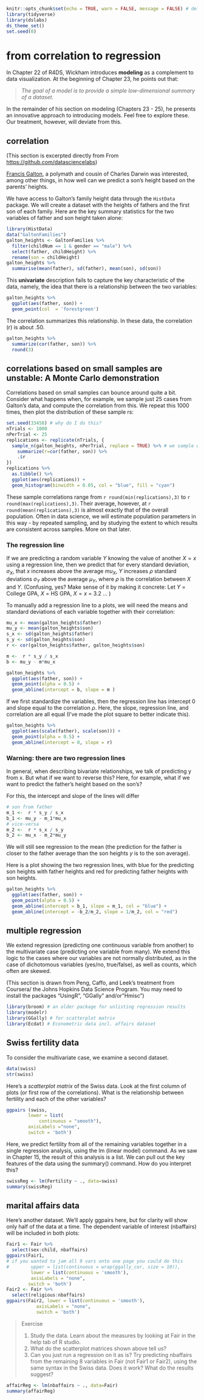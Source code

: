 ```r
knitr::opts_chunk$set(echo = TRUE, warn = FALSE, message = FALSE) # defaults for all chunks after this one
library(tidyverse)
library(dslabs)
ds_theme_set()
set.seed(0)
```

# from correlation to regression

In Chapter 22 of R4DS, Wickham introduces **modeling** as a complement to data visualization. At the beginning of Chapter 23, he points out that:

> *The goal of a model is to provide a simple low-dimensional summary of a dataset.*

In the remainder of his section on modeling (Chapters 23 - 25), he presents an innovative approach to introducing models. Feel free to explore these. Our treatment, however, will deviate from this.

## correlation

(This section is excerpted directly from From <https://github.com/datasciencelabs>)

[Francis Galton](https://en.wikipedia.org/wiki/Francis_Galton), a polymath and cousin of Charles Darwin was interested, among other things, in how well can we predict a son's height based on the parents' heights.

We have access to Galton's family height data through the `HistData` package. We will create a dataset with the heights of fathers and the first son of each family. Here are the key summary statistics for the two variables of father and son height taken alone:

```r
library(HistData)
data("GaltonFamilies")
galton_heights <- GaltonFamilies %>%
  filter(childNum == 1 & gender == "male") %>%
  select(father, childHeight) %>%
  rename(son = childHeight)
galton_heights %>% 
  summarise(mean(father), sd(father), mean(son), sd(son))
```

This **univariate** description fails to capture the key characteristic of the data, namely, the idea that there is a relationship between the two variables:

```r
galton_heights %>% 
  ggplot(aes(father, son)) + 
  geom_point(col  = 'forestgreen')
```

The correlation summarizes this relationship. In these data, the correlation (r) is about .50.

```r
galton_heights %>% 
  summarize(cor(father, son)) %>% 
  round(3)
```

## correlations based on small samples are unstable: A Monte Carlo demonstration

Correlations based on small samples can bounce around quite a bit. Consider what happens when, for example, we sample just 25 cases from Galton's data, and compute the correlation from this. We repeat this 1000 times, then plot the distribution of these sample rs:

```r
set.seed(33458) # why do I do this?
nTrials <- 1000
nPerTrial <- 25
replications <- replicate(nTrials, {
  sample_n(galton_heights, nPerTrial, replace = TRUE) %>% # we sample with replacement here
    summarize(r=cor(father, son)) %>% 
    .$r
})
replications %>% 
  as.tibble() %>%
  ggplot(aes(replications)) +
  geom_histogram(binwidth = 0.05, col = "blue", fill = "cyan")
```

These sample correlations range from `r round(min(replications),3)` to `r round(max(replications),3)`. Their average, however, at `r round(mean(replications),3)` is almost exactly that of the overall population. Often in data science, we will estimate population parameters in this way - by repeated sampling, and by studying the extent to which results are consistent across samples. More on that later.

### The regression line

If we are predicting a random variable $Y$ knowing the value of another $X=x$ using a regression line, then we predict that for every standard deviation, $\sigma_X$, that $x$ increases above the average $mu_X$, $Y$ increases $\rho$ standard deviations $\sigma_Y$ above the average $\mu_Y$, where $\rho$ is the correlation between $X$ and $Y$. (Confusing, yes? Make sense of it by making it concrete: Let $Y$ = College GPA, $X$ = HS GPA, $X = x$ = 3.2 ... )

To manually add a regression line to a plots, we will need the means and standard deviations of each variable together with their correlation:

```r
mu_x <- mean(galton_heights$father)
mu_y <- mean(galton_heights$son)
s_x <- sd(galton_heights$father)
s_y <- sd(galton_heights$son)
r <- cor(galton_heights$father, galton_heights$son)

m <-  r * s_y / s_x
b <- mu_y - m*mu_x

galton_heights %>% 
  ggplot(aes(father, son)) + 
  geom_point(alpha = 0.5) +
  geom_abline(intercept = b, slope = m ) 
```

If we first standardize the variables, then the regression line has intercept 0 and slope equal to the correlation $\rho$. Here, the slope, regression line, and correlation are all equal (I've made the plot square to better indicate this).

```r
galton_heights %>% 
  ggplot(aes(scale(father), scale(son))) + 
  geom_point(alpha = 0.5) +
  geom_abline(intercept = 0, slope = r) 
```

### Warning: there are two regression lines

In general, when describing bivariate relationships, we talk of predicting y from x. But what if we want to reverse this? Here, for example, what if we want to predict the father's height based on the son's?

For this, the intercept and slope of the lines will differ

```r
# son from father
m_1 <-  r * s_y / s_x
b_1 <- mu_y - m_1*mu_x
# vice-versa
m_2 <-  r * s_x / s_y
b_2 <- mu_x - m_2*mu_y
```

We will still see regression to the mean (the prediction for the father is closer to the father average than the son heights $y$ is to the son average).

Here is a plot showing the two regression lines, with blue for the predicting son heights with father heights and red for predicting father heights with son heights.

```r
galton_heights %>% 
  ggplot(aes(father, son)) + 
  geom_point(alpha = 0.5) + 
  geom_abline(intercept = b_1, slope = m_1, col = "blue") +
  geom_abline(intercept = -b_2/m_2, slope = 1/m_2, col = "red") 
```

## multiple regression

We extend regression (predicting one continuous variable from another) to the multivariate case (predicting one variable from many). We extend this logic to the cases where our variables are not normally distributed, as in the case of dichotomous variables (yes/no, true/false), as well as counts, which often are skewed.

(This section is drawn from Peng, Caffo, and Leek's treatment from Coursera/ the Johns Hopkins Data Science Program. You may need to install the packages "UsingR", "GGally" and/or"Hmisc")

```r
library(broom) # an older package for unlisting regression results
library(modelr)
library(GGally) # for scatterplot matrix
library(Ecdat) # Econometric data incl. affairs dataset 
```

## Swiss fertility data

To consider the multivariate case, we examine a second dataset.

```r
data(swiss)
str(swiss)
```

Here's a *scatterplot matrix* of the Swiss data. Look at the first column of plots (or first row of the correlations). What is the relationship between fertility and each of the other variables?

```r
ggpairs (swiss,
        lower = list(
            continuous = "smooth"),
        axisLabels ="none",
        switch = 'both')
```

Here, we predict fertility from all of the remaining variables together in a single regression analysis, using the lm (linear model) command. As we saw in Chapter 15, the result of this analysis is a list. We can pull out the key features of the data using the summary() command. How do you interpret this?

```r
swissReg <- lm(Fertility ~ ., data=swiss)
summary(swissReg)
```

## marital affairs data

Here's another dataset. We'll apply ggpairs here, but for clarity will show only half of the data at a time. The dependent variable of interest (nbaffairs) will be included in both plots:

```r
Fair1 <- Fair %>% 
  select(sex:child, nbaffairs)
ggpairs(Fair1,  
# if you wanted to jam all 9 vars onto one page you could do this
#        upper = list(continuous = wrap(ggally_cor, size = 10)),
         lower = list(continuous = 'smooth'),
         axisLabels = "none",
        switch = 'both')
Fair2 <- Fair %>% 
  select(religious:nbaffairs) 
ggpairs(Fair2, lower = list(continuous = 'smooth'),
           axisLabels = "none",
           switch = 'both')
```

> Exercise
>
> 1)  Study the data. Learn about the measures by looking at Fair in the help tab of R studio.
> 2)  What do the scatterplot matrices shown above tell us?
> 3)  Can you just run a regression on it as is? Try predicting nbaffairs from the remaining 8 variables in Fair (not Fair1 or Fair2), using the same syntax in the Swiss data. Does it work? What do the results suggest?

```r
affairReg <- lm(nbaffairs ~ ., data=Fair)
summary(affairReg)
```
